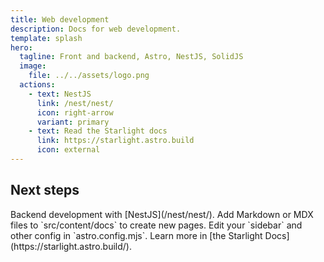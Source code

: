 ```yaml
---
title: Web development
description: Docs for web development.
template: splash
hero:
  tagline: Front and backend, Astro, NestJS, SolidJS
  image:
    file: ../../assets/logo.png
  actions:
    - text: NestJS
      link: /nest/nest/
      icon: right-arrow
      variant: primary
    - text: Read the Starlight docs
      link: https://starlight.astro.build
      icon: external
---
```



## Next steps

<CardGrid stagger>
	<Card title="NestJS" icon="pencil">
		Backend development with [NestJS](/nest/nest/).
	</Card>
	<Card title="Add new content" icon="add-document">
		Add Markdown or MDX files to `src/content/docs` to create new pages.
	</Card>
	<Card title="Configure your site" icon="setting">
		Edit your `sidebar` and other config in `astro.config.mjs`.
	</Card>
	<Card title="Read the docs" icon="open-book">
		Learn more in [the Starlight Docs](https://starlight.astro.build/).
	</Card>
</CardGrid>

